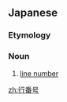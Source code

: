 ==Japanese==
{{ja-kanjitab|ぎょう|ばん|ごう|yomi=o}}

===Etymology===
{{compound|lang=ja|sort=ぎょうばんごう|行|tr1=gyō|t1=line|番号|tr2=bangō|t2=number}}

===Noun===
{{ja-noun|ぎょうばんごう}}

# {{lb|ja|computing|sort=ぎょうばんごう}} [[line number]]

[[zh:行番号]]